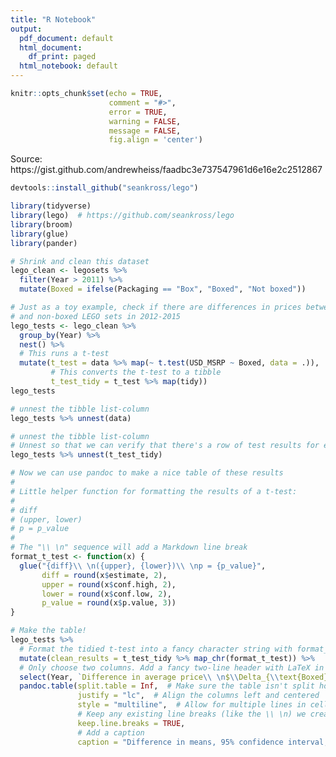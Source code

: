 ```yaml
---
title: "R Notebook"
output:
  pdf_document: default
  html_document:
    df_print: paged
  html_notebook: default
---
```


```r
knitr::opts_chunk$set(echo = TRUE, 
                      comment = "#>", 
                      error = TRUE, 
                      warning = FALSE, 
                      message = FALSE, 
                      fig.align = 'center')
```

Source: https://gist.github.com/andrewheiss/faadbc3e737547961d6e16e2c2512867

```r
devtools::install_github("seankross/lego")
```

```r
library(tidyverse)
library(lego)  # https://github.com/seankross/lego
library(broom)
library(glue)
library(pander)

# Shrink and clean this dataset
lego_clean <- legosets %>% 
  filter(Year > 2011) %>% 
  mutate(Boxed = ifelse(Packaging == "Box", "Boxed", "Not boxed"))
```

```r
# Just as a toy example, check if there are differences in prices between boxed
# and non-boxed LEGO sets in 2012-2015
lego_tests <- lego_clean %>% 
  group_by(Year) %>% 
  nest() %>% 
  # This runs a t-test
  mutate(t_test = data %>% map(~ t.test(USD_MSRP ~ Boxed, data = .)),
         # This converts the t-test to a tibble
         t_test_tidy = t_test %>% map(tidy))
lego_tests
```

```r
# unnest the tibble list-column
lego_tests %>% unnest(data)
```


```r
# unnest the tibble list-column
# Unnest so that we can verify that there's a row of test results for each year
lego_tests %>% unnest(t_test_tidy)
```

```r
# Now we can use pandoc to make a nice table of these results
#
# Little helper function for formatting the results of a t-test:
#
# diff
# (upper, lower)
# p = p_value
#
# The "\\ \n" sequence will add a Markdown line break
format_t_test <- function(x) {
  glue("{diff}\\ \n({upper}, {lower})\\ \np = {p_value}",
       diff = round(x$estimate, 2),
       upper = round(x$conf.high, 2),
       lower = round(x$conf.low, 2),
       p_value = round(x$p.value, 3))
}
```

```r
# Make the table!
lego_tests %>% 
  # Format the tidied t-test into a fancy character string with format_t_test()
  mutate(clean_results = t_test_tidy %>% map_chr(format_t_test)) %>% 
  # Only choose two columns. Add a fancy two-line header with LaTeX in it, just for fun
  select(Year, `Difference in average price\\ \n$\\Delta_{\\text{Boxed} - \\text{Not boxed}}$` = clean_results) %>% 
  pandoc.table(split.table = Inf,  # Make sure the table isn't split horizontally
               justify = "lc",  # Align the columns left and centered
               style = "multiline",  # Allow for multiple lines in cells
               # Keep any existing line breaks (like the \\ \n) we created
               keep.line.breaks = TRUE, 
               # Add a caption
               caption = "Difference in means, 95% confidence interval, and p-value shown")
```

